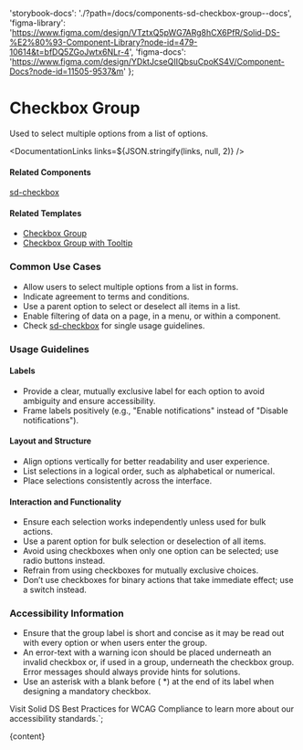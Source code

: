 

  'storybook-docs': './?path=/docs/components-sd-checkbox-group--docs',
  'figma-library':
    'https://www.figma.com/design/VTztxQ5pWG7ARg8hCX6PfR/Solid-DS-%E2%80%93-Component-Library?node-id=479-10614&t=bfDQ5ZGoJwtx6NLr-4',
  'figma-docs': 'https://www.figma.com/design/YDktJcseQIIQbsuCpoKS4V/Component-Docs?node-id=11505-9537&m'
};

# Checkbox Group

Used to select multiple options from a list of options.

<DefaultStory />

<DocumentationLinks links=${JSON.stringify(links, null, 2)} />

#### Related Components

[sd-checkbox](./?path=/docs/components-sd-checkbox--docs)

#### Related Templates

- [Checkbox Group](./?path=/docs/templates-checkbox-group--docs)
- [Checkbox Group with Tooltip](./?path=/docs/templates-tooltip--docs)

### Common Use Cases

- Allow users to select multiple options from a list in forms.
- Indicate agreement to terms and conditions.
- Use a parent option to select or deselect all items in a list.
- Enable filtering of data on a page, in a menu, or within a component.
- Check [sd-checkbox](./?path=/docs/components-sd-checkbox--docs) for single usage guidelines.

### Usage Guidelines

#### Labels

- Provide a clear, mutually exclusive label for each option to avoid ambiguity and ensure accessibility.
- Frame labels positively (e.g., "Enable notifications" instead of "Disable notifications").

#### Layout and Structure

- Align options vertically for better readability and user experience.
- List selections in a logical order, such as alphabetical or numerical.
- Place selections consistently across the interface.

#### Interaction and Functionality

- Ensure each selection works independently unless used for bulk actions.
- Use a parent option for bulk selection or deselection of all items.
- Avoid using checkboxes when only one option can be selected; use radio buttons instead.
- Refrain from using checkboxes for mutually exclusive choices.
- Don’t use checkboxes for binary actions that take immediate effect; use a switch instead.

### Accessibility Information

- Ensure that the group label is short and concise as it may be read out with every option or when users enter the group.
- An error-text with a warning icon should be placed underneath an invalid checkbox or, if used in a group, underneath the checkbox group. Error messages should always provide hints for solutions.
- Use an asterisk with a blank before ( \*) at the end of its label when designing a mandatory checkbox.

Visit <sd-link href="https://www.figma.com/design/YDktJcseQIIQbsuCpoKS4V/Component-Docs?node-id=10708-5011&t=Z1FxSGWkmXG5r5sw-4" target="_blank">Solid DS Best Practices for WCAG Compliance</sd-link> to learn more about our accessibility standards.`;

<Meta title="Components/sd-checkbox-group/Overview" />

<OverviewFormatter story={CheckboxGroupStories.Default}>{content}</OverviewFormatter>
